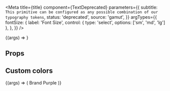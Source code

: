 
<Meta
  title={title}
  component={TextDeprecated}
  parameters={{
    subtitle: `This primitive can be configured as any possible combination of our typography tokens`,
    status: 'deprecated',
    source: 'gamut',
  }}
  argTypes={{
    fontSize: {
      label: 'Font Size',
      control: { type: 'select', options: ['sm', 'md', 'lg'] },
    },
  }}
/>

<Canvas>
  <Story name="TextDeprecated" args={{ children: 'Hello World' }}>
    {(args) => <TextDeprecated {...args} />}
  </Story>
</Canvas>

## Props

<PropsTable story="TextDeprecated" />

## Custom colors

<Canvas>
  <Story name="Custom Colors">
    {(args) => (
      <TextDeprecated fontSize="md" style={{ color: brandColors.purple }}>
        Brand Purple
      </TextDeprecated>
    )}
  </Story>
</Canvas>
